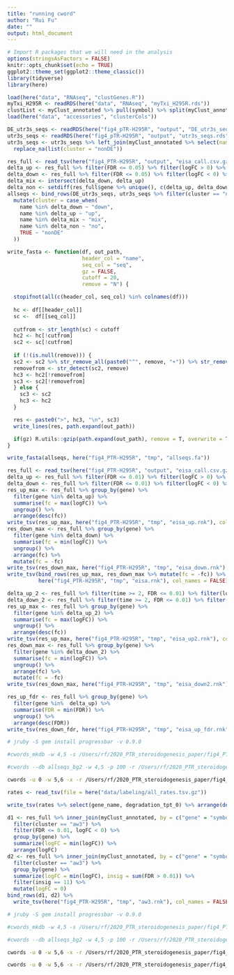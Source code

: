 ```yaml
---
title: "running cword"
author: "Rui Fu"
date: ""
output: html_document
---
```


```r
# Import R packages that we will need in the analysis
options(stringsAsFactors = FALSE)
knitr::opts_chunk$set(echo = TRUE)
ggplot2::theme_set(ggplot2::theme_classic())
library(tidyverse)
library(here)
```

```r
load(here("data", "RNAseq", "clustGenes.R"))
myTxi_H295R <- readRDS(here("data", "RNAseq", "myTxi_H295R.rds"))
clustList <- myClust_annotated %>% pull(symbol) %>% split(myClust_annotated$cluster)
load(here("data", "accessories", "clusterCols"))
```

```r
DE_utr3s_seqs <- readRDS(here("fig4_pTR-H295R", "output", "DE_utr3s_seqs.rds"))
utr3s_seqs <- readRDS(here("fig4_pTR-H295R", "output", "utr3s_seqs.rds"))
utr3s_seqs <- utr3s_seqs %>% left_join(myClust_annotated %>% select(name = symbol, cluster) %>% mutate(cluster = as.character(cluster))) %>%
  replace_na(list(cluster = "nonDE"))

res_full <- read_tsv(here("fig4_PTR-H295R", "output", "eisa_call.csv.gz"))
delta_up <- res_full %>% filter(FDR <= 0.05) %>% filter(logFC > 0) %>% pull(gene) %>% unique()
delta_down <- res_full %>% filter(FDR <= 0.05) %>% filter(logFC < 0) %>% pull(gene) %>% unique()
delta_mix <- intersect(delta_down, delta_up)
delta_non <- setdiff(res_full$gene %>% unique(), c(delta_up, delta_down))
allseqs <- bind_rows(DE_utr3s_seqs, utr3s_seqs %>% filter(cluster == "nonDE")) %>% 
  mutate(cluster = case_when(
    name %in% delta_down ~ "down",
    name %in% delta_up ~ "up",
    name %in% delta_mix ~ "mix",
    name %in% delta_non ~ "no",
    TRUE ~ "nonDE"
  ))
```

```r
write_fasta <- function(df, out_path,
                        header_col = "name",
                        seq_col = "seq",
                        gz = FALSE,
                        cutoff = 20, 
                        remove = "N") {

  stopifnot(all(c(header_col, seq_col) %in% colnames(df)))
  
  hc <- df[[header_col]]
  sc <-  df[[seq_col]]
  
  cutfrom <- str_length(sc) < cutoff
  hc2 <- hc[!cutfrom]
  sc2 <- sc[!cutfrom]
  
  if (!(is.null(remove))) {
  sc2 <- sc2 %>% str_remove_all(paste0("^", remove, "+")) %>% str_remove_all(paste0(remove, "+", "$"))
  removefrom <- str_detect(sc2, remove)
  hc3 <- hc2[!removefrom]
  sc3 <- sc2[!removefrom]
  } else {
    sc3 <- sc2
    hc3 <- hc2
  }

  res <- paste0(">", hc3, "\n", sc3)
  write_lines(res, path.expand(out_path))

  if(gz) R.utils::gzip(path.expand(out_path), remove = T, overwrite = T)
}

write_fasta(allseqs, here("fig4_PTR-H295R", "tmp", "allseqs.fa"))
```

```r
res_full <- read_tsv(here("fig4_PTR-H295R", "output", "eisa_call.csv.gz"))
delta_up <- res_full %>% filter(FDR <= 0.01) %>% filter(logFC > 0) %>% pull(gene) %>% unique()
delta_down <- res_full %>% filter(FDR <= 0.01) %>% filter(logFC < 0) %>% pull(gene) %>% unique()
res_up_max <- res_full %>% group_by(gene) %>% 
  filter(gene %in% delta_up) %>% 
  summarise(fc = max(logFC)) %>% 
  ungroup() %>% 
  arrange(desc(fc))
write_tsv(res_up_max, here("fig4_PTR-H295R", "tmp", "eisa_up.rnk"), col_names = FALSE)
res_down_max <- res_full %>% group_by(gene) %>% 
  filter(gene %in% delta_down) %>% 
  summarise(fc = min(logFC)) %>% 
  ungroup() %>% 
  arrange(fc) %>% 
  mutate(fc = -fc)
write_tsv(res_down_max, here("fig4_PTR-H295R", "tmp", "eisa_down.rnk"), col_names = FALSE)
write_tsv(bind_rows(res_up_max, res_down_max %>% mutate(fc = -fc)) %>% arrange(fc),
          here("fig4_PTR-H295R", "tmp", "eisa.rnk"), col_names = FALSE)

delta_up_2 <- res_full %>% filter(time >= 2, FDR <= 0.01) %>% filter(logFC > 0) %>% pull(gene) %>% unique()
delta_down_2 <- res_full %>% filter(time >= 2, FDR <= 0.01) %>% filter(logFC < 0) %>% pull(gene) %>% unique()
res_up_max <- res_full %>% group_by(gene) %>% 
  filter(gene %in% delta_up_2) %>% 
  summarise(fc = max(logFC)) %>% 
  ungroup() %>% 
  arrange(desc(fc))
write_tsv(res_up_max, here("fig4_PTR-H295R", "tmp", "eisa_up2.rnk"), col_names = FALSE)
res_down_max <- res_full %>% group_by(gene) %>% 
  filter(gene %in% delta_down_2) %>% 
  summarise(fc = min(logFC)) %>% 
  ungroup() %>% 
  arrange(fc) %>% 
  mutate(fc = -fc)
write_tsv(res_down_max, here("fig4_PTR-H295R", "tmp", "eisa_down2.rnk"), col_names = FALSE)

res_up_fdr <- res_full %>% group_by(gene) %>% 
  filter(gene %in%  delta_up) %>% 
  summarise(FDR = min(FDR)) %>% 
  ungroup() %>% 
  arrange(desc(FDR))
write_tsv(res_down_fdr, here("fig4_PTR-H295R", "tmp", "eisa_up_fdr.rnk"), col_names = FALSE)
```


```bash
# jruby -S gem install progressbar -v 0.9.0

#cwords_mkdb -w 4,5 -s /Users/rf/2020_PTR_steroidogenesis_paper/fig4_PTR-H295R/tmp/allseqs.fa -t 1 --bg 2

#cwords --db allseqs_bg2 -w 4,5 -p 100 -r /Users/rf/2020_PTR_steroidogenesis_paper/fig4_PTR-H295R/tmp/eisa.rnk

cwords -u 0 -w 5,6 -x -r /Users/rf/2020_PTR_steroidogenesis_paper/fig4_PTR-H295R/tmp/eisa.rnk -s /Users/rf/2020_PTR_steroidogenesis_paper/fig4_PTR-H295R/tmp/allseqs.fa -p 100 -c obs
```

```r
rates <- read_tsv(file = here("data/labeling/all_rates.tsv.gz"))

write_tsv(rates %>% select(gene_name, degradation_tpt_0) %>% arrange(desc(degradation_tpt_0)), here("fig4_PTR-H295R", "tmp", "decay0.rnk"), col_names = FALSE)
```

```r
d1 <- res_full %>% inner_join(myClust_annotated, by = c("gene" = "symbol")) %>% 
  filter(cluster == "aw3") %>% 
  filter(FDR <= 0.01, logFC < 0) %>% 
  group_by(gene) %>% 
  summarize(logFC = min(logFC)) %>% 
  arrange(logFC) 
d2 <- res_full %>% inner_join(myClust_annotated, by = c("gene" = "symbol")) %>% 
  filter(cluster == "aw3") %>% 
  group_by(gene) %>% 
  summarize(logFC = min(logFC), insig = sum(FDR > 0.01)) %>% 
  filter(insig == 11) %>% 
  mutate(logFC = 0)
bind_rows(d1, d2) %>% 
  write_tsv(here("fig4_PTR-H295R", "tmp", "aw3.rnk"), col_names = FALSE)
```


```bash
# jruby -S gem install progressbar -v 0.9.0

#cwords_mkdb -w 4,5 -s /Users/rf/2020_PTR_steroidogenesis_paper/fig4_PTR-H295R/tmp/allseqs.fa -t 1 --bg 2

#cwords --db allseqs_bg2 -w 4,5 -p 100 -r /Users/rf/2020_PTR_steroidogenesis_paper/fig4_PTR-H295R/tmp/eisa.rnk

cwords -u 0 -w 5,6 -x -r /Users/rf/2020_PTR_steroidogenesis_paper/fig4_PTR-H295R/tmp/decay0.rnk -s /Users/rf/2020_PTR_steroidogenesis_paper/fig4_PTR-H295R/tmp/allseqs.fa -p 100 -c obs

cwords -u 0 -w 5,6 -x -r /Users/rf/2020_PTR_steroidogenesis_paper/fig4_PTR-H295R/tmp/aw3.rnk -s /Users/rf/2020_PTR_steroidogenesis_paper/fig4_PTR-H295R/tmp/allseqs.fa -p 100 -c obs
```
